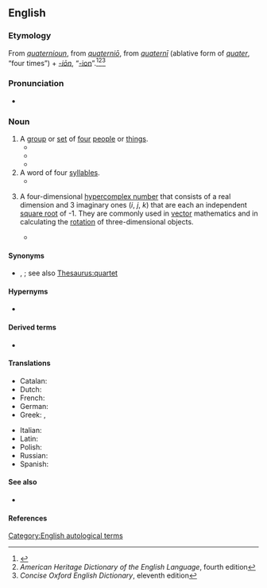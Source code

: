 ==English==
{{wikipedia}}

===Etymology===
From {{etyl|enm|en}} ''[[quaternioun#Middle English|quaternioun]]'', from {{etyl|LL.|en}} ''[[quaternio#Latin|quaterniō]]'', from ''[[quaterni#Latin|quaternī]]'' (ablative form of ''[[quater#Latin|quater]]'', “four times”) + ''[[-ion#Latin|-iōn]]'', “[[-ion#English|-ion]]”.<ref name="D.C-etym">{{R:Dictionary.com}}</ref><ref name="AHD-etym">''American Heritage Dictionary of the English Language'', fourth edition</ref><ref name="COED-etym&sense">''Concise Oxford English Dictionary'', eleventh edition</ref>

===Pronunciation===
* {{a|UK}} {{IPA|en|/kwəˈtəːni.ən/}}

===Noun===
{{en-noun}}

# A [[group]] or [[set]] of [[four]] [[people]] or [[thing]]s.
#* {{quote-book|en|year=1526|authorlink=William Tyndale|first=William|last=Tyndale|title=The Bible|original=The Bible||others=Acts XII|passage=Then wer the dayes of unlevended breed, and when he had caught hym, he put him in preson, and delyvered hym to iiij. '''quaternions''' off soudiers to be kept, entendynge after ester to brynge hym forth to the people.}}
#* {{quote-book|en|year=1885|first=Alexander|last=Roberts|first2=James|last2=Donaldson<!--(original translators and editors)-->|first3=Arthur Cleveland|last3=Coxe<!--(editor of American edition, unauthorized; author of annotations, notes, and introductions)-->|first4=Philip|last4=Schaff<!--(also credited as editor)-->|title=[[s:Nicene and Post-Nicene Fathers: Series II/Volume II/Socrates/Book VI/Chapter 13|Nicene and Post-Nicene Fathers: Series II]]|original=Historia Ecclesiastica|by={{w|Socrates of Constantinople}}|volume=2|others=book 6, chapter 13|passage=This '''quaternion''' of revilers has traduced Origen, but not on the same grounds, one having found one cause of accusation against him, and another another; and thus each has demonstrated that what he has taken no objection to, he has fully accepted.}}
#* {{quote-book|en|first=Jason|last=Glenn|title=Politics and History in the Tenth Century: The Work and World of Richer of Reims|location=Cambridge|publisher={{w|Cambridge University Press}}|year=2004|page=140|isbn=978-0-521-83487-2|passage=We saw above that the fourth quire consists of ten folios, two of which (folios 29 and 31) [[w:Richerus|Richer]] added to a '''quaternion''' (folios 23 to 28, 30, 32). Most of the folios Richer added to his manuscript supplement, elaborate, or amend text that he had already composed in the codex.}}
# A word of four [[syllable]]s.
#* {{quote-book|en|year=1815|first=Sir Walter|last=Scott|authorlink=Walter Scott|chapter=13|title={{w|Guy Mannering}}|passage=In his general deportment he was pompous and important, affecting a species of florid elocution, which often became ridiculous from his misarranging the triads and '''quaternions''' with which he loaded his sentences.}}
# {{lb|en|mathematics}} A four-dimensional [[hypercomplex number]] that consists of a real dimension and 3 imaginary ones (''i'', ''j'', ''k'') that are each an independent [[square root]] of -1. They are commonly used in [[vector]] mathematics and in calculating the [[rotation]] of three-dimensional objects.
#* {{quote-book|en|year=2004|first=David H.|last=Eberly|title=3D Game Engine Architecture: Engineering Real-Time Applications with Wild Magic|passage=The right-hand side of the '''quaternion''' equation requires scalar multiplication and '''quaternion''' addition.}}

====Synonyms====
* {{sense|group of four}} {{l|en|foursome}}, {{l|en|tetrad}}; see also [[Thesaurus:quartet]]

====Hypernyms====
* {{l|en|hypercomplex number}}

====Derived terms====
* {{l|en|quaternionic}}

====Translations====
{{trans-top|a four-dimensional hypercomplex number}}
* Catalan: {{t|ca|quaternió|m}}
* Dutch: {{t+|nl|quaternion|n}}
* French: {{t+|fr|quaternion|m}}
* German: {{t|de|Quaternion|n}}
* Greek: {{t+|el|τετραδόνιο|n}}, {{t|el|τετράνιο|n}}
{{trans-mid}}
* Italian: {{t|it|quaternione|m}}
* Latin: {{t+|la|quaternio}}
* Polish: {{t|pl|kwaternion|m}}
* Russian: {{t+|ru|кватернион|m}}
* Spanish: {{t|es|cuaternión|m}}
{{trans-bottom}}

====See also====
* {{sense|mathematics}} {{l|en|octonion}}

====References====
<references />

[[Category:English autological terms]]